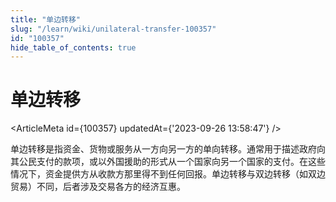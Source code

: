 ```yaml
---
title: "单边转移"
slug: "/learn/wiki/unilateral-transfer-100357"
id: "100357"
hide_table_of_contents: true
---
```



# 单边转移

<ArticleMeta id={100357} updatedAt={'2023-09-26 13:58:47'} />
<div className='border-solid border-b border-t-0 my-4 border-[var(--ifm-color-gray-300)]' />

单边转移是指资金、货物或服务从一方向另一方的单向转移。通常用于描述政府向其公民支付的款项，或以外国援助的形式从一个国家向另一个国家的支付。在这些情况下，资金提供方从收款方那里得不到任何回报。单边转移与双边转移（如双边贸易）不同，后者涉及交易各方的经济互惠。
